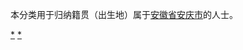 {{Catnav|頁面分類|各種主題的頁面分類|依中国各省来作的分类|各地中国人|安徽人}}
{{Catnav|頁面分類|人物|各國人物|中国人|各地中国人|安徽人}}

本分类用于归纳籍贯（出生地）属于[[安徽省|安徽省]][[安庆市|安庆市]]的人士。

[[Category:安徽人|*]]
[[Category:安庆|*]]